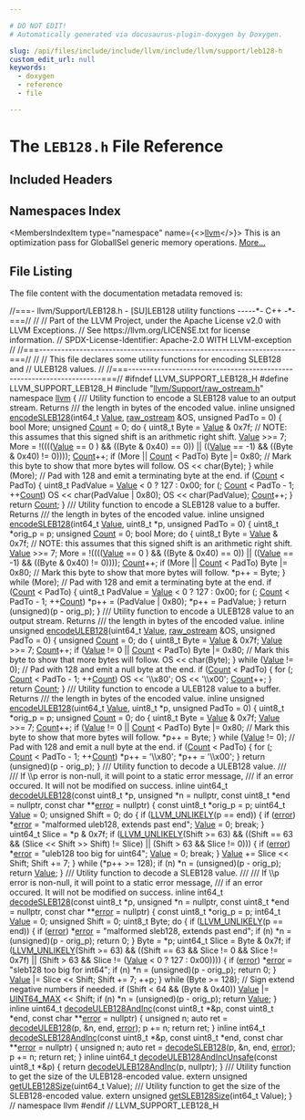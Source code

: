 ```yaml
---

# DO NOT EDIT!
# Automatically generated via docusaurus-plugin-doxygen by Doxygen.

slug: /api/files/include/include/llvm/include/llvm/support/leb128-h
custom_edit_url: null
keywords:
  - doxygen
  - reference
  - file

---
```





# The `LEB128.h` File Reference

<DoxygenPage pluginConfig={pluginConfig}>



## Included Headers

<IncludesList>
<IncludesListItem
  filePath="llvm/Support/raw_ostream.h"
  permalink="/docs/api/files/include/include/llvm/include/llvm/support/raw-ostream-h"
  isLocal="true" />
</IncludesList>

## Namespaces Index

<MembersIndex>

<MembersIndexItem
  type="namespace"
  name={<><a href="/docs/api/namespaces/llvm">llvm</a></>}>
This is an optimization pass for GlobalISel generic memory operations. <a href="/docs/api/namespaces/llvm/#details">More...</a>
</MembersIndexItem>

</MembersIndex>


## File Listing

The file content with the documentation metadata removed is:

<ProgramListing>

<Link id="l00001" /><CodeLine lineNumber="1"><span class="doxyHighlightComment">//===- llvm/Support/LEB128.h - &#91;SU&#93;LEB128 utility functions -----&#42;- C++ -&#42;-===//</span></CodeLine>
<Link id="l00002" /><CodeLine lineNumber="2"><span class="doxyHighlightComment">//</span></CodeLine>
<Link id="l00003" /><CodeLine lineNumber="3"><span class="doxyHighlightComment">// Part of the LLVM Project, under the Apache License v2.0 with LLVM Exceptions.</span></CodeLine>
<Link id="l00004" /><CodeLine lineNumber="4"><span class="doxyHighlightComment">// See https://llvm.org/LICENSE.txt for license information.</span></CodeLine>
<Link id="l00005" /><CodeLine lineNumber="5"><span class="doxyHighlightComment">// SPDX-License-Identifier: Apache-2.0 WITH LLVM-exception</span></CodeLine>
<Link id="l00006" /><CodeLine lineNumber="6"><span class="doxyHighlightComment">//</span></CodeLine>
<Link id="l00007" /><CodeLine lineNumber="7"><span class="doxyHighlightComment">//===----------------------------------------------------------------------===//</span></CodeLine>
<Link id="l00008" /><CodeLine lineNumber="8"><span class="doxyHighlightComment">//</span></CodeLine>
<Link id="l00009" /><CodeLine lineNumber="9"><span class="doxyHighlightComment">// This file declares some utility functions for encoding SLEB128 and</span></CodeLine>
<Link id="l00010" /><CodeLine lineNumber="10"><span class="doxyHighlightComment">// ULEB128 values.</span></CodeLine>
<Link id="l00011" /><CodeLine lineNumber="11"><span class="doxyHighlightComment">//</span></CodeLine>
<Link id="l00012" /><CodeLine lineNumber="12"><span class="doxyHighlightComment">//===----------------------------------------------------------------------===//</span></CodeLine>
<Link id="l00013" /><CodeLine lineNumber="13"></CodeLine>
<Link id="l00014" /><CodeLine lineNumber="14"><span class="doxyHighlightPreprocessor">#ifndef LLVM&#95;SUPPORT&#95;LEB128&#95;H</span></CodeLine>
<Link id="l00015" /><CodeLine lineNumber="15"><span class="doxyHighlightPreprocessor">#define LLVM&#95;SUPPORT&#95;LEB128&#95;H</span></CodeLine>
<Link id="l00016" /><CodeLine lineNumber="16"></CodeLine>
<Link id="l00017" /><CodeLine lineNumber="17"><span class="doxyHighlightPreprocessor">#include &quot;<a href="/docs/api/files/include/include/llvm/include/llvm/support/raw-ostream-h">llvm/Support/raw&#95;ostream.h</a>&quot;</span></CodeLine>
<Link id="l00018" /><CodeLine lineNumber="18"></CodeLine>
<Link id="l00019" /><CodeLine lineNumber="19"><span class="doxyHighlightKeyword">namespace </span><span class="doxyHighlight"><a href="/docs/api/namespaces/llvm">llvm</a> &#123;</span></CodeLine>
<Link id="l00020" /><CodeLine lineNumber="20"></CodeLine>
<Link id="l00021" /><CodeLine lineNumber="21"><span class="doxyHighlightComment">/// Utility function to encode a SLEB128 value to an output stream. Returns</span></CodeLine>
<Link id="l00022" /><CodeLine lineNumber="22"><span class="doxyHighlightComment">/// the length in bytes of the encoded value.</span></CodeLine>
<Link id="l00023" /><CodeLine lineNumber="23" lineLink="/docs/api/namespaces/llvm/#ac21006e81ffbbc79e8e51e44f7878053"><span class="doxyHighlightKeyword">inline</span><span class="doxyHighlight"> </span><span class="doxyHighlightKeywordType">unsigned</span><span class="doxyHighlight"> <a href="/docs/api/namespaces/llvm/#ac21006e81ffbbc79e8e51e44f7878053">encodeSLEB128</a>(int64&#95;t <a href="/docs/api/classes/llvm/value">Value</a>, <a href="/docs/api/classes/llvm/raw-ostream">raw&#95;ostream</a> &amp;OS,</span></CodeLine>
<Link id="l00024" /><CodeLine lineNumber="24"><span class="doxyHighlight">                              </span><span class="doxyHighlightKeywordType">unsigned</span><span class="doxyHighlight"> PadTo = 0) &#123;</span></CodeLine>
<Link id="l00025" /><CodeLine lineNumber="25"><span class="doxyHighlight">  </span><span class="doxyHighlightKeywordType">bool</span><span class="doxyHighlight"> More;</span></CodeLine>
<Link id="l00026" /><CodeLine lineNumber="26"><span class="doxyHighlight">  </span><span class="doxyHighlightKeywordType">unsigned</span><span class="doxyHighlight"> <a href="/docs/api/namespaces/llvm/#a845e08be4b0320d66901a66b0c0e9509">Count</a> = 0;</span></CodeLine>
<Link id="l00027" /><CodeLine lineNumber="27"><span class="doxyHighlight">  </span><span class="doxyHighlightKeywordFlow">do</span><span class="doxyHighlight"> &#123;</span></CodeLine>
<Link id="l00028" /><CodeLine lineNumber="28"><span class="doxyHighlight">    uint8&#95;t Byte = <a href="/docs/api/classes/llvm/value">Value</a> &amp; 0x7f;</span></CodeLine>
<Link id="l00029" /><CodeLine lineNumber="29"><span class="doxyHighlight">    </span><span class="doxyHighlightComment">// NOTE: this assumes that this signed shift is an arithmetic right shift.</span></CodeLine>
<Link id="l00030" /><CodeLine lineNumber="30"><span class="doxyHighlight">    <a href="/docs/api/classes/llvm/value">Value</a> &gt;&gt;= 7;</span></CodeLine>
<Link id="l00031" /><CodeLine lineNumber="31"><span class="doxyHighlight">    More = !((((<a href="/docs/api/classes/llvm/value">Value</a> == 0 ) &amp;&amp; ((Byte &amp; 0x40) == 0)) ||</span></CodeLine>
<Link id="l00032" /><CodeLine lineNumber="32"><span class="doxyHighlight">              ((<a href="/docs/api/classes/llvm/value">Value</a> == -1) &amp;&amp; ((Byte &amp; 0x40) != 0))));</span></CodeLine>
<Link id="l00033" /><CodeLine lineNumber="33"><span class="doxyHighlight">    <a href="/docs/api/namespaces/llvm/#a845e08be4b0320d66901a66b0c0e9509">Count</a>++;</span></CodeLine>
<Link id="l00034" /><CodeLine lineNumber="34"><span class="doxyHighlight">    </span><span class="doxyHighlightKeywordFlow">if</span><span class="doxyHighlight"> (More || <a href="/docs/api/namespaces/llvm/#a845e08be4b0320d66901a66b0c0e9509">Count</a> &lt; PadTo)</span></CodeLine>
<Link id="l00035" /><CodeLine lineNumber="35"><span class="doxyHighlight">      Byte |= 0x80; </span><span class="doxyHighlightComment">// Mark this byte to show that more bytes will follow.</span></CodeLine>
<Link id="l00036" /><CodeLine lineNumber="36"><span class="doxyHighlight">    OS &lt;&lt; char(Byte);</span></CodeLine>
<Link id="l00037" /><CodeLine lineNumber="37"><span class="doxyHighlight">  &#125; </span><span class="doxyHighlightKeywordFlow">while</span><span class="doxyHighlight"> (More);</span></CodeLine>
<Link id="l00038" /><CodeLine lineNumber="38"></CodeLine>
<Link id="l00039" /><CodeLine lineNumber="39"><span class="doxyHighlight">  </span><span class="doxyHighlightComment">// Pad with 128 and emit a terminating byte at the end.</span></CodeLine>
<Link id="l00040" /><CodeLine lineNumber="40"><span class="doxyHighlight">  </span><span class="doxyHighlightKeywordFlow">if</span><span class="doxyHighlight"> (<a href="/docs/api/namespaces/llvm/#a845e08be4b0320d66901a66b0c0e9509">Count</a> &lt; PadTo) &#123;</span></CodeLine>
<Link id="l00041" /><CodeLine lineNumber="41"><span class="doxyHighlight">    uint8&#95;t PadValue = <a href="/docs/api/classes/llvm/value">Value</a> &lt; 0 ? 127 : 0x00;</span></CodeLine>
<Link id="l00042" /><CodeLine lineNumber="42"><span class="doxyHighlight">    </span><span class="doxyHighlightKeywordFlow">for</span><span class="doxyHighlight"> (; <a href="/docs/api/namespaces/llvm/#a845e08be4b0320d66901a66b0c0e9509">Count</a> &lt; PadTo - 1; ++<a href="/docs/api/namespaces/llvm/#a845e08be4b0320d66901a66b0c0e9509">Count</a>)</span></CodeLine>
<Link id="l00043" /><CodeLine lineNumber="43"><span class="doxyHighlight">      OS &lt;&lt; </span><span class="doxyHighlightKeywordType">char</span><span class="doxyHighlight">(PadValue | 0x80);</span></CodeLine>
<Link id="l00044" /><CodeLine lineNumber="44"><span class="doxyHighlight">    OS &lt;&lt; char(PadValue);</span></CodeLine>
<Link id="l00045" /><CodeLine lineNumber="45"><span class="doxyHighlight">    <a href="/docs/api/namespaces/llvm/#a845e08be4b0320d66901a66b0c0e9509">Count</a>++;</span></CodeLine>
<Link id="l00046" /><CodeLine lineNumber="46"><span class="doxyHighlight">  &#125;</span></CodeLine>
<Link id="l00047" /><CodeLine lineNumber="47"><span class="doxyHighlight">  </span><span class="doxyHighlightKeywordFlow">return</span><span class="doxyHighlight"> <a href="/docs/api/namespaces/llvm/#a845e08be4b0320d66901a66b0c0e9509">Count</a>;</span></CodeLine>
<Link id="l00048" /><CodeLine lineNumber="48"><span class="doxyHighlight">&#125;</span></CodeLine>
<Link id="l00049" /><CodeLine lineNumber="49"></CodeLine>
<Link id="l00050" /><CodeLine lineNumber="50"><span class="doxyHighlightComment">/// Utility function to encode a SLEB128 value to a buffer. Returns</span></CodeLine>
<Link id="l00051" /><CodeLine lineNumber="51"><span class="doxyHighlightComment">/// the length in bytes of the encoded value.</span></CodeLine>
<Link id="l00052" /><CodeLine lineNumber="52" lineLink="/docs/api/namespaces/llvm/#a514fd2b2833c1d6b911e3b628567fc3d"><span class="doxyHighlightKeyword">inline</span><span class="doxyHighlight"> </span><span class="doxyHighlightKeywordType">unsigned</span><span class="doxyHighlight"> <a href="/docs/api/namespaces/llvm/#ac21006e81ffbbc79e8e51e44f7878053">encodeSLEB128</a>(int64&#95;t <a href="/docs/api/classes/llvm/value">Value</a>, uint8&#95;t &#42;p, </span><span class="doxyHighlightKeywordType">unsigned</span><span class="doxyHighlight"> PadTo = 0) &#123;</span></CodeLine>
<Link id="l00053" /><CodeLine lineNumber="53"><span class="doxyHighlight">  uint8&#95;t &#42;orig&#95;p = p;</span></CodeLine>
<Link id="l00054" /><CodeLine lineNumber="54"><span class="doxyHighlight">  </span><span class="doxyHighlightKeywordType">unsigned</span><span class="doxyHighlight"> <a href="/docs/api/namespaces/llvm/#a845e08be4b0320d66901a66b0c0e9509">Count</a> = 0;</span></CodeLine>
<Link id="l00055" /><CodeLine lineNumber="55"><span class="doxyHighlight">  </span><span class="doxyHighlightKeywordType">bool</span><span class="doxyHighlight"> More;</span></CodeLine>
<Link id="l00056" /><CodeLine lineNumber="56"><span class="doxyHighlight">  </span><span class="doxyHighlightKeywordFlow">do</span><span class="doxyHighlight"> &#123;</span></CodeLine>
<Link id="l00057" /><CodeLine lineNumber="57"><span class="doxyHighlight">    uint8&#95;t Byte = <a href="/docs/api/classes/llvm/value">Value</a> &amp; 0x7f;</span></CodeLine>
<Link id="l00058" /><CodeLine lineNumber="58"><span class="doxyHighlight">    </span><span class="doxyHighlightComment">// NOTE: this assumes that this signed shift is an arithmetic right shift.</span></CodeLine>
<Link id="l00059" /><CodeLine lineNumber="59"><span class="doxyHighlight">    <a href="/docs/api/classes/llvm/value">Value</a> &gt;&gt;= 7;</span></CodeLine>
<Link id="l00060" /><CodeLine lineNumber="60"><span class="doxyHighlight">    More = !((((<a href="/docs/api/classes/llvm/value">Value</a> == 0 ) &amp;&amp; ((Byte &amp; 0x40) == 0)) ||</span></CodeLine>
<Link id="l00061" /><CodeLine lineNumber="61"><span class="doxyHighlight">              ((<a href="/docs/api/classes/llvm/value">Value</a> == -1) &amp;&amp; ((Byte &amp; 0x40) != 0))));</span></CodeLine>
<Link id="l00062" /><CodeLine lineNumber="62"><span class="doxyHighlight">    <a href="/docs/api/namespaces/llvm/#a845e08be4b0320d66901a66b0c0e9509">Count</a>++;</span></CodeLine>
<Link id="l00063" /><CodeLine lineNumber="63"><span class="doxyHighlight">    </span><span class="doxyHighlightKeywordFlow">if</span><span class="doxyHighlight"> (More || <a href="/docs/api/namespaces/llvm/#a845e08be4b0320d66901a66b0c0e9509">Count</a> &lt; PadTo)</span></CodeLine>
<Link id="l00064" /><CodeLine lineNumber="64"><span class="doxyHighlight">      Byte |= 0x80; </span><span class="doxyHighlightComment">// Mark this byte to show that more bytes will follow.</span></CodeLine>
<Link id="l00065" /><CodeLine lineNumber="65"><span class="doxyHighlight">    &#42;p++ = Byte;</span></CodeLine>
<Link id="l00066" /><CodeLine lineNumber="66"><span class="doxyHighlight">  &#125; </span><span class="doxyHighlightKeywordFlow">while</span><span class="doxyHighlight"> (More);</span></CodeLine>
<Link id="l00067" /><CodeLine lineNumber="67"></CodeLine>
<Link id="l00068" /><CodeLine lineNumber="68"><span class="doxyHighlight">  </span><span class="doxyHighlightComment">// Pad with 128 and emit a terminating byte at the end.</span></CodeLine>
<Link id="l00069" /><CodeLine lineNumber="69"><span class="doxyHighlight">  </span><span class="doxyHighlightKeywordFlow">if</span><span class="doxyHighlight"> (<a href="/docs/api/namespaces/llvm/#a845e08be4b0320d66901a66b0c0e9509">Count</a> &lt; PadTo) &#123;</span></CodeLine>
<Link id="l00070" /><CodeLine lineNumber="70"><span class="doxyHighlight">    uint8&#95;t PadValue = <a href="/docs/api/classes/llvm/value">Value</a> &lt; 0 ? 127 : 0x00;</span></CodeLine>
<Link id="l00071" /><CodeLine lineNumber="71"><span class="doxyHighlight">    </span><span class="doxyHighlightKeywordFlow">for</span><span class="doxyHighlight"> (; <a href="/docs/api/namespaces/llvm/#a845e08be4b0320d66901a66b0c0e9509">Count</a> &lt; PadTo - 1; ++<a href="/docs/api/namespaces/llvm/#a845e08be4b0320d66901a66b0c0e9509">Count</a>)</span></CodeLine>
<Link id="l00072" /><CodeLine lineNumber="72"><span class="doxyHighlight">      &#42;p++ = (PadValue | 0x80);</span></CodeLine>
<Link id="l00073" /><CodeLine lineNumber="73"><span class="doxyHighlight">    &#42;p++ = PadValue;</span></CodeLine>
<Link id="l00074" /><CodeLine lineNumber="74"><span class="doxyHighlight">  &#125;</span></CodeLine>
<Link id="l00075" /><CodeLine lineNumber="75"><span class="doxyHighlight">  </span><span class="doxyHighlightKeywordFlow">return</span><span class="doxyHighlight"> (</span><span class="doxyHighlightKeywordType">unsigned</span><span class="doxyHighlight">)(p - orig&#95;p);</span></CodeLine>
<Link id="l00076" /><CodeLine lineNumber="76"><span class="doxyHighlight">&#125;</span></CodeLine>
<Link id="l00077" /><CodeLine lineNumber="77"></CodeLine>
<Link id="l00078" /><CodeLine lineNumber="78"><span class="doxyHighlightComment">/// Utility function to encode a ULEB128 value to an output stream. Returns</span></CodeLine>
<Link id="l00079" /><CodeLine lineNumber="79"><span class="doxyHighlightComment">/// the length in bytes of the encoded value.</span></CodeLine>
<Link id="l00080" /><CodeLine lineNumber="80" lineLink="/docs/api/namespaces/llvm/#ad0f8c0e82cde3bb0849fc59e3510f05a"><span class="doxyHighlightKeyword">inline</span><span class="doxyHighlight"> </span><span class="doxyHighlightKeywordType">unsigned</span><span class="doxyHighlight"> <a href="/docs/api/namespaces/llvm/#ad0f8c0e82cde3bb0849fc59e3510f05a">encodeULEB128</a>(uint64&#95;t <a href="/docs/api/classes/llvm/value">Value</a>, <a href="/docs/api/classes/llvm/raw-ostream">raw&#95;ostream</a> &amp;OS,</span></CodeLine>
<Link id="l00081" /><CodeLine lineNumber="81"><span class="doxyHighlight">                              </span><span class="doxyHighlightKeywordType">unsigned</span><span class="doxyHighlight"> PadTo = 0) &#123;</span></CodeLine>
<Link id="l00082" /><CodeLine lineNumber="82"><span class="doxyHighlight">  </span><span class="doxyHighlightKeywordType">unsigned</span><span class="doxyHighlight"> <a href="/docs/api/namespaces/llvm/#a845e08be4b0320d66901a66b0c0e9509">Count</a> = 0;</span></CodeLine>
<Link id="l00083" /><CodeLine lineNumber="83"><span class="doxyHighlight">  </span><span class="doxyHighlightKeywordFlow">do</span><span class="doxyHighlight"> &#123;</span></CodeLine>
<Link id="l00084" /><CodeLine lineNumber="84"><span class="doxyHighlight">    uint8&#95;t Byte = <a href="/docs/api/classes/llvm/value">Value</a> &amp; 0x7f;</span></CodeLine>
<Link id="l00085" /><CodeLine lineNumber="85"><span class="doxyHighlight">    <a href="/docs/api/classes/llvm/value">Value</a> &gt;&gt;= 7;</span></CodeLine>
<Link id="l00086" /><CodeLine lineNumber="86"><span class="doxyHighlight">    <a href="/docs/api/namespaces/llvm/#a845e08be4b0320d66901a66b0c0e9509">Count</a>++;</span></CodeLine>
<Link id="l00087" /><CodeLine lineNumber="87"><span class="doxyHighlight">    </span><span class="doxyHighlightKeywordFlow">if</span><span class="doxyHighlight"> (<a href="/docs/api/classes/llvm/value">Value</a> != 0 || <a href="/docs/api/namespaces/llvm/#a845e08be4b0320d66901a66b0c0e9509">Count</a> &lt; PadTo)</span></CodeLine>
<Link id="l00088" /><CodeLine lineNumber="88"><span class="doxyHighlight">      Byte |= 0x80; </span><span class="doxyHighlightComment">// Mark this byte to show that more bytes will follow.</span></CodeLine>
<Link id="l00089" /><CodeLine lineNumber="89"><span class="doxyHighlight">    OS &lt;&lt; char(Byte);</span></CodeLine>
<Link id="l00090" /><CodeLine lineNumber="90"><span class="doxyHighlight">  &#125; </span><span class="doxyHighlightKeywordFlow">while</span><span class="doxyHighlight"> (<a href="/docs/api/classes/llvm/value">Value</a> != 0);</span></CodeLine>
<Link id="l00091" /><CodeLine lineNumber="91"></CodeLine>
<Link id="l00092" /><CodeLine lineNumber="92"><span class="doxyHighlight">  </span><span class="doxyHighlightComment">// Pad with 128 and emit a null byte at the end.</span></CodeLine>
<Link id="l00093" /><CodeLine lineNumber="93"><span class="doxyHighlight">  </span><span class="doxyHighlightKeywordFlow">if</span><span class="doxyHighlight"> (<a href="/docs/api/namespaces/llvm/#a845e08be4b0320d66901a66b0c0e9509">Count</a> &lt; PadTo) &#123;</span></CodeLine>
<Link id="l00094" /><CodeLine lineNumber="94"><span class="doxyHighlight">    </span><span class="doxyHighlightKeywordFlow">for</span><span class="doxyHighlight"> (; <a href="/docs/api/namespaces/llvm/#a845e08be4b0320d66901a66b0c0e9509">Count</a> &lt; PadTo - 1; ++<a href="/docs/api/namespaces/llvm/#a845e08be4b0320d66901a66b0c0e9509">Count</a>)</span></CodeLine>
<Link id="l00095" /><CodeLine lineNumber="95"><span class="doxyHighlight">      OS &lt;&lt; </span><span class="doxyHighlightStringLiteral">&#39;\\x80&#39;</span><span class="doxyHighlight">;</span></CodeLine>
<Link id="l00096" /><CodeLine lineNumber="96"><span class="doxyHighlight">    OS &lt;&lt; </span><span class="doxyHighlightStringLiteral">&#39;\\x00&#39;</span><span class="doxyHighlight">;</span></CodeLine>
<Link id="l00097" /><CodeLine lineNumber="97"><span class="doxyHighlight">    <a href="/docs/api/namespaces/llvm/#a845e08be4b0320d66901a66b0c0e9509">Count</a>++;</span></CodeLine>
<Link id="l00098" /><CodeLine lineNumber="98"><span class="doxyHighlight">  &#125;</span></CodeLine>
<Link id="l00099" /><CodeLine lineNumber="99"><span class="doxyHighlight">  </span><span class="doxyHighlightKeywordFlow">return</span><span class="doxyHighlight"> <a href="/docs/api/namespaces/llvm/#a845e08be4b0320d66901a66b0c0e9509">Count</a>;</span></CodeLine>
<Link id="l00100" /><CodeLine lineNumber="100"><span class="doxyHighlight">&#125;</span></CodeLine>
<Link id="l00101" /><CodeLine lineNumber="101"></CodeLine>
<Link id="l00102" /><CodeLine lineNumber="102"><span class="doxyHighlightComment">/// Utility function to encode a ULEB128 value to a buffer. Returns</span></CodeLine>
<Link id="l00103" /><CodeLine lineNumber="103"><span class="doxyHighlightComment">/// the length in bytes of the encoded value.</span></CodeLine>
<Link id="l00104" /><CodeLine lineNumber="104" lineLink="/docs/api/namespaces/llvm/#a612b4b3d4981630c124259c3b6d78903"><span class="doxyHighlightKeyword">inline</span><span class="doxyHighlight"> </span><span class="doxyHighlightKeywordType">unsigned</span><span class="doxyHighlight"> <a href="/docs/api/namespaces/llvm/#ad0f8c0e82cde3bb0849fc59e3510f05a">encodeULEB128</a>(uint64&#95;t <a href="/docs/api/classes/llvm/value">Value</a>, uint8&#95;t &#42;p,</span></CodeLine>
<Link id="l00105" /><CodeLine lineNumber="105"><span class="doxyHighlight">                              </span><span class="doxyHighlightKeywordType">unsigned</span><span class="doxyHighlight"> PadTo = 0) &#123;</span></CodeLine>
<Link id="l00106" /><CodeLine lineNumber="106"><span class="doxyHighlight">  uint8&#95;t &#42;orig&#95;p = p;</span></CodeLine>
<Link id="l00107" /><CodeLine lineNumber="107"><span class="doxyHighlight">  </span><span class="doxyHighlightKeywordType">unsigned</span><span class="doxyHighlight"> <a href="/docs/api/namespaces/llvm/#a845e08be4b0320d66901a66b0c0e9509">Count</a> = 0;</span></CodeLine>
<Link id="l00108" /><CodeLine lineNumber="108"><span class="doxyHighlight">  </span><span class="doxyHighlightKeywordFlow">do</span><span class="doxyHighlight"> &#123;</span></CodeLine>
<Link id="l00109" /><CodeLine lineNumber="109"><span class="doxyHighlight">    uint8&#95;t Byte = <a href="/docs/api/classes/llvm/value">Value</a> &amp; 0x7f;</span></CodeLine>
<Link id="l00110" /><CodeLine lineNumber="110"><span class="doxyHighlight">    <a href="/docs/api/classes/llvm/value">Value</a> &gt;&gt;= 7;</span></CodeLine>
<Link id="l00111" /><CodeLine lineNumber="111"><span class="doxyHighlight">    <a href="/docs/api/namespaces/llvm/#a845e08be4b0320d66901a66b0c0e9509">Count</a>++;</span></CodeLine>
<Link id="l00112" /><CodeLine lineNumber="112"><span class="doxyHighlight">    </span><span class="doxyHighlightKeywordFlow">if</span><span class="doxyHighlight"> (<a href="/docs/api/classes/llvm/value">Value</a> != 0 || <a href="/docs/api/namespaces/llvm/#a845e08be4b0320d66901a66b0c0e9509">Count</a> &lt; PadTo)</span></CodeLine>
<Link id="l00113" /><CodeLine lineNumber="113"><span class="doxyHighlight">      Byte |= 0x80; </span><span class="doxyHighlightComment">// Mark this byte to show that more bytes will follow.</span></CodeLine>
<Link id="l00114" /><CodeLine lineNumber="114"><span class="doxyHighlight">    &#42;p++ = Byte;</span></CodeLine>
<Link id="l00115" /><CodeLine lineNumber="115"><span class="doxyHighlight">  &#125; </span><span class="doxyHighlightKeywordFlow">while</span><span class="doxyHighlight"> (<a href="/docs/api/classes/llvm/value">Value</a> != 0);</span></CodeLine>
<Link id="l00116" /><CodeLine lineNumber="116"></CodeLine>
<Link id="l00117" /><CodeLine lineNumber="117"><span class="doxyHighlight">  </span><span class="doxyHighlightComment">// Pad with 128 and emit a null byte at the end.</span></CodeLine>
<Link id="l00118" /><CodeLine lineNumber="118"><span class="doxyHighlight">  </span><span class="doxyHighlightKeywordFlow">if</span><span class="doxyHighlight"> (<a href="/docs/api/namespaces/llvm/#a845e08be4b0320d66901a66b0c0e9509">Count</a> &lt; PadTo) &#123;</span></CodeLine>
<Link id="l00119" /><CodeLine lineNumber="119"><span class="doxyHighlight">    </span><span class="doxyHighlightKeywordFlow">for</span><span class="doxyHighlight"> (; <a href="/docs/api/namespaces/llvm/#a845e08be4b0320d66901a66b0c0e9509">Count</a> &lt; PadTo - 1; ++<a href="/docs/api/namespaces/llvm/#a845e08be4b0320d66901a66b0c0e9509">Count</a>)</span></CodeLine>
<Link id="l00120" /><CodeLine lineNumber="120"><span class="doxyHighlight">      &#42;p++ = </span><span class="doxyHighlightStringLiteral">&#39;\\x80&#39;</span><span class="doxyHighlight">;</span></CodeLine>
<Link id="l00121" /><CodeLine lineNumber="121"><span class="doxyHighlight">    &#42;p++ = </span><span class="doxyHighlightStringLiteral">&#39;\\x00&#39;</span><span class="doxyHighlight">;</span></CodeLine>
<Link id="l00122" /><CodeLine lineNumber="122"><span class="doxyHighlight">  &#125;</span></CodeLine>
<Link id="l00123" /><CodeLine lineNumber="123"></CodeLine>
<Link id="l00124" /><CodeLine lineNumber="124"><span class="doxyHighlight">  </span><span class="doxyHighlightKeywordFlow">return</span><span class="doxyHighlight"> (</span><span class="doxyHighlightKeywordType">unsigned</span><span class="doxyHighlight">)(p - orig&#95;p);</span></CodeLine>
<Link id="l00125" /><CodeLine lineNumber="125"><span class="doxyHighlight">&#125;</span></CodeLine>
<Link id="l00126" /><CodeLine lineNumber="126"></CodeLine>
<Link id="l00127" /><CodeLine lineNumber="127"><span class="doxyHighlightComment">/// Utility function to decode a ULEB128 value.</span></CodeLine>
<Link id="l00128" /><CodeLine lineNumber="128"><span class="doxyHighlightComment">///</span></CodeLine>
<Link id="l00129" /><CodeLine lineNumber="129"><span class="doxyHighlightComment">/// If \\p error is non-null, it will point to a static error message,</span></CodeLine>
<Link id="l00130" /><CodeLine lineNumber="130"><span class="doxyHighlightComment">/// if an error occured. It will not be modified on success.</span></CodeLine>
<Link id="l00131" /><CodeLine lineNumber="131" lineLink="/docs/api/namespaces/llvm/#a3720bbfe79232f7792ab4b969dfbeed0"><span class="doxyHighlightKeyword">inline</span><span class="doxyHighlight"> uint64&#95;t <a href="/docs/api/namespaces/llvm/#a3720bbfe79232f7792ab4b969dfbeed0">decodeULEB128</a>(</span><span class="doxyHighlightKeyword">const</span><span class="doxyHighlight"> uint8&#95;t &#42;p, </span><span class="doxyHighlightKeywordType">unsigned</span><span class="doxyHighlight"> &#42;n = </span><span class="doxyHighlightKeyword">nullptr</span><span class="doxyHighlight">,</span></CodeLine>
<Link id="l00132" /><CodeLine lineNumber="132"><span class="doxyHighlight">                              </span><span class="doxyHighlightKeyword">const</span><span class="doxyHighlight"> uint8&#95;t &#42;end = </span><span class="doxyHighlightKeyword">nullptr</span><span class="doxyHighlight">,</span></CodeLine>
<Link id="l00133" /><CodeLine lineNumber="133"><span class="doxyHighlight">                              </span><span class="doxyHighlightKeyword">const</span><span class="doxyHighlight"> </span><span class="doxyHighlightKeywordType">char</span><span class="doxyHighlight"> &#42;&#42;<a href="/docs/api/files/lib/lib/debuginfo/lib/debuginfo/codeview/symbolrecordmapping-cpp/#a9cdf893c7d17e47fa1ed8bebf92a5da4">error</a> = </span><span class="doxyHighlightKeyword">nullptr</span><span class="doxyHighlight">) &#123;</span></CodeLine>
<Link id="l00134" /><CodeLine lineNumber="134"><span class="doxyHighlight">  </span><span class="doxyHighlightKeyword">const</span><span class="doxyHighlight"> uint8&#95;t &#42;orig&#95;p = p;</span></CodeLine>
<Link id="l00135" /><CodeLine lineNumber="135"><span class="doxyHighlight">  uint64&#95;t <a href="/docs/api/classes/llvm/value">Value</a> = 0;</span></CodeLine>
<Link id="l00136" /><CodeLine lineNumber="136"><span class="doxyHighlight">  </span><span class="doxyHighlightKeywordType">unsigned</span><span class="doxyHighlight"> Shift = 0;</span></CodeLine>
<Link id="l00137" /><CodeLine lineNumber="137"><span class="doxyHighlight">  </span><span class="doxyHighlightKeywordFlow">do</span><span class="doxyHighlight"> &#123;</span></CodeLine>
<Link id="l00138" /><CodeLine lineNumber="138"><span class="doxyHighlight">    </span><span class="doxyHighlightKeywordFlow">if</span><span class="doxyHighlight"> (<a href="/docs/api/files/include/include/llvm/include/llvm/support/compiler-h/#a104cae72182bec0ab951e3faea6ce509">LLVM&#95;UNLIKELY</a>(p == end)) &#123;</span></CodeLine>
<Link id="l00139" /><CodeLine lineNumber="139"><span class="doxyHighlight">      </span><span class="doxyHighlightKeywordFlow">if</span><span class="doxyHighlight"> (<a href="/docs/api/files/lib/lib/debuginfo/lib/debuginfo/codeview/symbolrecordmapping-cpp/#a9cdf893c7d17e47fa1ed8bebf92a5da4">error</a>)</span></CodeLine>
<Link id="l00140" /><CodeLine lineNumber="140"><span class="doxyHighlight">        &#42;<a href="/docs/api/files/lib/lib/debuginfo/lib/debuginfo/codeview/symbolrecordmapping-cpp/#a9cdf893c7d17e47fa1ed8bebf92a5da4">error</a> = </span><span class="doxyHighlightStringLiteral">&quot;malformed uleb128, extends past end&quot;</span><span class="doxyHighlight">;</span></CodeLine>
<Link id="l00141" /><CodeLine lineNumber="141"><span class="doxyHighlight">      <a href="/docs/api/classes/llvm/value">Value</a> = 0;</span></CodeLine>
<Link id="l00142" /><CodeLine lineNumber="142"><span class="doxyHighlight">      </span><span class="doxyHighlightKeywordFlow">break</span><span class="doxyHighlight">;</span></CodeLine>
<Link id="l00143" /><CodeLine lineNumber="143"><span class="doxyHighlight">    &#125;</span></CodeLine>
<Link id="l00144" /><CodeLine lineNumber="144"><span class="doxyHighlight">    uint64&#95;t Slice = &#42;p &amp; 0x7f;</span></CodeLine>
<Link id="l00145" /><CodeLine lineNumber="145"><span class="doxyHighlight">    </span><span class="doxyHighlightKeywordFlow">if</span><span class="doxyHighlight"> (<a href="/docs/api/files/include/include/llvm/include/llvm/support/compiler-h/#a104cae72182bec0ab951e3faea6ce509">LLVM&#95;UNLIKELY</a>(Shift &gt;= 63) &amp;&amp;</span></CodeLine>
<Link id="l00146" /><CodeLine lineNumber="146"><span class="doxyHighlight">        ((Shift == 63 &amp;&amp; (Slice &lt;&lt; Shift &gt;&gt; Shift) != Slice) ||</span></CodeLine>
<Link id="l00147" /><CodeLine lineNumber="147"><span class="doxyHighlight">         (Shift &gt; 63 &amp;&amp; Slice != 0))) &#123;</span></CodeLine>
<Link id="l00148" /><CodeLine lineNumber="148"><span class="doxyHighlight">      </span><span class="doxyHighlightKeywordFlow">if</span><span class="doxyHighlight"> (<a href="/docs/api/files/lib/lib/debuginfo/lib/debuginfo/codeview/symbolrecordmapping-cpp/#a9cdf893c7d17e47fa1ed8bebf92a5da4">error</a>)</span></CodeLine>
<Link id="l00149" /><CodeLine lineNumber="149"><span class="doxyHighlight">        &#42;<a href="/docs/api/files/lib/lib/debuginfo/lib/debuginfo/codeview/symbolrecordmapping-cpp/#a9cdf893c7d17e47fa1ed8bebf92a5da4">error</a> = </span><span class="doxyHighlightStringLiteral">&quot;uleb128 too big for uint64&quot;</span><span class="doxyHighlight">;</span></CodeLine>
<Link id="l00150" /><CodeLine lineNumber="150"><span class="doxyHighlight">      <a href="/docs/api/classes/llvm/value">Value</a> = 0;</span></CodeLine>
<Link id="l00151" /><CodeLine lineNumber="151"><span class="doxyHighlight">      </span><span class="doxyHighlightKeywordFlow">break</span><span class="doxyHighlight">;</span></CodeLine>
<Link id="l00152" /><CodeLine lineNumber="152"><span class="doxyHighlight">    &#125;</span></CodeLine>
<Link id="l00153" /><CodeLine lineNumber="153"><span class="doxyHighlight">    <a href="/docs/api/classes/llvm/value">Value</a> += Slice &lt;&lt; Shift;</span></CodeLine>
<Link id="l00154" /><CodeLine lineNumber="154"><span class="doxyHighlight">    Shift += 7;</span></CodeLine>
<Link id="l00155" /><CodeLine lineNumber="155"><span class="doxyHighlight">  &#125; </span><span class="doxyHighlightKeywordFlow">while</span><span class="doxyHighlight"> (&#42;p++ &gt;= 128);</span></CodeLine>
<Link id="l00156" /><CodeLine lineNumber="156"><span class="doxyHighlight">  </span><span class="doxyHighlightKeywordFlow">if</span><span class="doxyHighlight"> (n)</span></CodeLine>
<Link id="l00157" /><CodeLine lineNumber="157"><span class="doxyHighlight">    &#42;n = (unsigned)(p - orig&#95;p);</span></CodeLine>
<Link id="l00158" /><CodeLine lineNumber="158"><span class="doxyHighlight">  </span><span class="doxyHighlightKeywordFlow">return</span><span class="doxyHighlight"> <a href="/docs/api/classes/llvm/value">Value</a>;</span></CodeLine>
<Link id="l00159" /><CodeLine lineNumber="159"><span class="doxyHighlight">&#125;</span></CodeLine>
<Link id="l00160" /><CodeLine lineNumber="160"></CodeLine>
<Link id="l00161" /><CodeLine lineNumber="161"><span class="doxyHighlightComment">/// Utility function to decode a SLEB128 value.</span></CodeLine>
<Link id="l00162" /><CodeLine lineNumber="162"><span class="doxyHighlightComment">///</span></CodeLine>
<Link id="l00163" /><CodeLine lineNumber="163"><span class="doxyHighlightComment">/// If \\p error is non-null, it will point to a static error message,</span></CodeLine>
<Link id="l00164" /><CodeLine lineNumber="164"><span class="doxyHighlightComment">/// if an error occured. It will not be modified on success.</span></CodeLine>
<Link id="l00165" /><CodeLine lineNumber="165" lineLink="/docs/api/namespaces/llvm/#a405b6cecd013148b4b443dd37854b4c4"><span class="doxyHighlightKeyword">inline</span><span class="doxyHighlight"> int64&#95;t <a href="/docs/api/namespaces/llvm/#a405b6cecd013148b4b443dd37854b4c4">decodeSLEB128</a>(</span><span class="doxyHighlightKeyword">const</span><span class="doxyHighlight"> uint8&#95;t &#42;p, </span><span class="doxyHighlightKeywordType">unsigned</span><span class="doxyHighlight"> &#42;n = </span><span class="doxyHighlightKeyword">nullptr</span><span class="doxyHighlight">,</span></CodeLine>
<Link id="l00166" /><CodeLine lineNumber="166"><span class="doxyHighlight">                             </span><span class="doxyHighlightKeyword">const</span><span class="doxyHighlight"> uint8&#95;t &#42;end = </span><span class="doxyHighlightKeyword">nullptr</span><span class="doxyHighlight">,</span></CodeLine>
<Link id="l00167" /><CodeLine lineNumber="167"><span class="doxyHighlight">                             </span><span class="doxyHighlightKeyword">const</span><span class="doxyHighlight"> </span><span class="doxyHighlightKeywordType">char</span><span class="doxyHighlight"> &#42;&#42;<a href="/docs/api/files/lib/lib/debuginfo/lib/debuginfo/codeview/symbolrecordmapping-cpp/#a9cdf893c7d17e47fa1ed8bebf92a5da4">error</a> = </span><span class="doxyHighlightKeyword">nullptr</span><span class="doxyHighlight">) &#123;</span></CodeLine>
<Link id="l00168" /><CodeLine lineNumber="168"><span class="doxyHighlight">  </span><span class="doxyHighlightKeyword">const</span><span class="doxyHighlight"> uint8&#95;t &#42;orig&#95;p = p;</span></CodeLine>
<Link id="l00169" /><CodeLine lineNumber="169"><span class="doxyHighlight">  int64&#95;t <a href="/docs/api/classes/llvm/value">Value</a> = 0;</span></CodeLine>
<Link id="l00170" /><CodeLine lineNumber="170"><span class="doxyHighlight">  </span><span class="doxyHighlightKeywordType">unsigned</span><span class="doxyHighlight"> Shift = 0;</span></CodeLine>
<Link id="l00171" /><CodeLine lineNumber="171"><span class="doxyHighlight">  uint8&#95;t Byte;</span></CodeLine>
<Link id="l00172" /><CodeLine lineNumber="172"><span class="doxyHighlight">  </span><span class="doxyHighlightKeywordFlow">do</span><span class="doxyHighlight"> &#123;</span></CodeLine>
<Link id="l00173" /><CodeLine lineNumber="173"><span class="doxyHighlight">    </span><span class="doxyHighlightKeywordFlow">if</span><span class="doxyHighlight"> (<a href="/docs/api/files/include/include/llvm/include/llvm/support/compiler-h/#a104cae72182bec0ab951e3faea6ce509">LLVM&#95;UNLIKELY</a>(p == end)) &#123;</span></CodeLine>
<Link id="l00174" /><CodeLine lineNumber="174"><span class="doxyHighlight">      </span><span class="doxyHighlightKeywordFlow">if</span><span class="doxyHighlight"> (<a href="/docs/api/files/lib/lib/debuginfo/lib/debuginfo/codeview/symbolrecordmapping-cpp/#a9cdf893c7d17e47fa1ed8bebf92a5da4">error</a>)</span></CodeLine>
<Link id="l00175" /><CodeLine lineNumber="175"><span class="doxyHighlight">        &#42;<a href="/docs/api/files/lib/lib/debuginfo/lib/debuginfo/codeview/symbolrecordmapping-cpp/#a9cdf893c7d17e47fa1ed8bebf92a5da4">error</a> = </span><span class="doxyHighlightStringLiteral">&quot;malformed sleb128, extends past end&quot;</span><span class="doxyHighlight">;</span></CodeLine>
<Link id="l00176" /><CodeLine lineNumber="176"><span class="doxyHighlight">      </span><span class="doxyHighlightKeywordFlow">if</span><span class="doxyHighlight"> (n)</span></CodeLine>
<Link id="l00177" /><CodeLine lineNumber="177"><span class="doxyHighlight">        &#42;n = (unsigned)(p - orig&#95;p);</span></CodeLine>
<Link id="l00178" /><CodeLine lineNumber="178"><span class="doxyHighlight">      </span><span class="doxyHighlightKeywordFlow">return</span><span class="doxyHighlight"> 0;</span></CodeLine>
<Link id="l00179" /><CodeLine lineNumber="179"><span class="doxyHighlight">    &#125;</span></CodeLine>
<Link id="l00180" /><CodeLine lineNumber="180"><span class="doxyHighlight">    Byte = &#42;p;</span></CodeLine>
<Link id="l00181" /><CodeLine lineNumber="181"><span class="doxyHighlight">    uint64&#95;t Slice = Byte &amp; 0x7f;</span></CodeLine>
<Link id="l00182" /><CodeLine lineNumber="182"><span class="doxyHighlight">    </span><span class="doxyHighlightKeywordFlow">if</span><span class="doxyHighlight"> (<a href="/docs/api/files/include/include/llvm/include/llvm/support/compiler-h/#a104cae72182bec0ab951e3faea6ce509">LLVM&#95;UNLIKELY</a>(Shift &gt;= 63) &amp;&amp;</span></CodeLine>
<Link id="l00183" /><CodeLine lineNumber="183"><span class="doxyHighlight">        ((Shift == 63 &amp;&amp; Slice != 0 &amp;&amp; Slice != 0x7f) ||</span></CodeLine>
<Link id="l00184" /><CodeLine lineNumber="184"><span class="doxyHighlight">         (Shift &gt; 63 &amp;&amp; Slice != (<a href="/docs/api/classes/llvm/value">Value</a> &lt; 0 ? 127 : 0x00)))) &#123;</span></CodeLine>
<Link id="l00185" /><CodeLine lineNumber="185"><span class="doxyHighlight">      </span><span class="doxyHighlightKeywordFlow">if</span><span class="doxyHighlight"> (<a href="/docs/api/files/lib/lib/debuginfo/lib/debuginfo/codeview/symbolrecordmapping-cpp/#a9cdf893c7d17e47fa1ed8bebf92a5da4">error</a>)</span></CodeLine>
<Link id="l00186" /><CodeLine lineNumber="186"><span class="doxyHighlight">        &#42;<a href="/docs/api/files/lib/lib/debuginfo/lib/debuginfo/codeview/symbolrecordmapping-cpp/#a9cdf893c7d17e47fa1ed8bebf92a5da4">error</a> = </span><span class="doxyHighlightStringLiteral">&quot;sleb128 too big for int64&quot;</span><span class="doxyHighlight">;</span></CodeLine>
<Link id="l00187" /><CodeLine lineNumber="187"><span class="doxyHighlight">      </span><span class="doxyHighlightKeywordFlow">if</span><span class="doxyHighlight"> (n)</span></CodeLine>
<Link id="l00188" /><CodeLine lineNumber="188"><span class="doxyHighlight">        &#42;n = (unsigned)(p - orig&#95;p);</span></CodeLine>
<Link id="l00189" /><CodeLine lineNumber="189"><span class="doxyHighlight">      </span><span class="doxyHighlightKeywordFlow">return</span><span class="doxyHighlight"> 0;</span></CodeLine>
<Link id="l00190" /><CodeLine lineNumber="190"><span class="doxyHighlight">    &#125;</span></CodeLine>
<Link id="l00191" /><CodeLine lineNumber="191"><span class="doxyHighlight">    <a href="/docs/api/classes/llvm/value">Value</a> |= Slice &lt;&lt; Shift;</span></CodeLine>
<Link id="l00192" /><CodeLine lineNumber="192"><span class="doxyHighlight">    Shift += 7;</span></CodeLine>
<Link id="l00193" /><CodeLine lineNumber="193"><span class="doxyHighlight">    ++p;</span></CodeLine>
<Link id="l00194" /><CodeLine lineNumber="194"><span class="doxyHighlight">  &#125; </span><span class="doxyHighlightKeywordFlow">while</span><span class="doxyHighlight"> (Byte &gt;= 128);</span></CodeLine>
<Link id="l00195" /><CodeLine lineNumber="195"><span class="doxyHighlight">  </span><span class="doxyHighlightComment">// Sign extend negative numbers if needed.</span></CodeLine>
<Link id="l00196" /><CodeLine lineNumber="196"><span class="doxyHighlight">  </span><span class="doxyHighlightKeywordFlow">if</span><span class="doxyHighlight"> (Shift &lt; 64 &amp;&amp; (Byte &amp; 0x40))</span></CodeLine>
<Link id="l00197" /><CodeLine lineNumber="197"><span class="doxyHighlight">    <a href="/docs/api/classes/llvm/value">Value</a> |= <a href="/docs/api/files/include/include/llvm-c/datatypes-h/#a30654b4b67d97c42ca3f9b6052dda916">UINT64&#95;MAX</a> &lt;&lt; Shift;</span></CodeLine>
<Link id="l00198" /><CodeLine lineNumber="198"><span class="doxyHighlight">  </span><span class="doxyHighlightKeywordFlow">if</span><span class="doxyHighlight"> (n)</span></CodeLine>
<Link id="l00199" /><CodeLine lineNumber="199"><span class="doxyHighlight">    &#42;n = (unsigned)(p - orig&#95;p);</span></CodeLine>
<Link id="l00200" /><CodeLine lineNumber="200"><span class="doxyHighlight">  </span><span class="doxyHighlightKeywordFlow">return</span><span class="doxyHighlight"> <a href="/docs/api/classes/llvm/value">Value</a>;</span></CodeLine>
<Link id="l00201" /><CodeLine lineNumber="201"><span class="doxyHighlight">&#125;</span></CodeLine>
<Link id="l00202" /><CodeLine lineNumber="202"></CodeLine>
<Link id="l00203" /><CodeLine lineNumber="203" lineLink="/docs/api/namespaces/llvm/#a4bf1e06696f761b02872434c1996cd28"><span class="doxyHighlightKeyword">inline</span><span class="doxyHighlight"> uint64&#95;t <a href="/docs/api/namespaces/llvm/#a4bf1e06696f761b02872434c1996cd28">decodeULEB128AndInc</a>(</span><span class="doxyHighlightKeyword">const</span><span class="doxyHighlight"> uint8&#95;t &#42;&amp;p, </span><span class="doxyHighlightKeyword">const</span><span class="doxyHighlight"> uint8&#95;t &#42;end,</span></CodeLine>
<Link id="l00204" /><CodeLine lineNumber="204"><span class="doxyHighlight">                                    </span><span class="doxyHighlightKeyword">const</span><span class="doxyHighlight"> </span><span class="doxyHighlightKeywordType">char</span><span class="doxyHighlight"> &#42;&#42;<a href="/docs/api/files/lib/lib/debuginfo/lib/debuginfo/codeview/symbolrecordmapping-cpp/#a9cdf893c7d17e47fa1ed8bebf92a5da4">error</a> = </span><span class="doxyHighlightKeyword">nullptr</span><span class="doxyHighlight">) &#123;</span></CodeLine>
<Link id="l00205" /><CodeLine lineNumber="205"><span class="doxyHighlight">  </span><span class="doxyHighlightKeywordType">unsigned</span><span class="doxyHighlight"> n;</span></CodeLine>
<Link id="l00206" /><CodeLine lineNumber="206"><span class="doxyHighlight">  </span><span class="doxyHighlightKeyword">auto</span><span class="doxyHighlight"> ret = <a href="/docs/api/namespaces/llvm/#a3720bbfe79232f7792ab4b969dfbeed0">decodeULEB128</a>(p, &amp;n, end, <a href="/docs/api/files/lib/lib/debuginfo/lib/debuginfo/codeview/symbolrecordmapping-cpp/#a9cdf893c7d17e47fa1ed8bebf92a5da4">error</a>);</span></CodeLine>
<Link id="l00207" /><CodeLine lineNumber="207"><span class="doxyHighlight">  p += n;</span></CodeLine>
<Link id="l00208" /><CodeLine lineNumber="208"><span class="doxyHighlight">  </span><span class="doxyHighlightKeywordFlow">return</span><span class="doxyHighlight"> ret;</span></CodeLine>
<Link id="l00209" /><CodeLine lineNumber="209"><span class="doxyHighlight">&#125;</span></CodeLine>
<Link id="l00210" /><CodeLine lineNumber="210"></CodeLine>
<Link id="l00211" /><CodeLine lineNumber="211" lineLink="/docs/api/namespaces/llvm/#a4900b597092f0dcdc7beed82d66e64eb"><span class="doxyHighlightKeyword">inline</span><span class="doxyHighlight"> int64&#95;t <a href="/docs/api/namespaces/llvm/#a4900b597092f0dcdc7beed82d66e64eb">decodeSLEB128AndInc</a>(</span><span class="doxyHighlightKeyword">const</span><span class="doxyHighlight"> uint8&#95;t &#42;&amp;p, </span><span class="doxyHighlightKeyword">const</span><span class="doxyHighlight"> uint8&#95;t &#42;end,</span></CodeLine>
<Link id="l00212" /><CodeLine lineNumber="212"><span class="doxyHighlight">                                   </span><span class="doxyHighlightKeyword">const</span><span class="doxyHighlight"> </span><span class="doxyHighlightKeywordType">char</span><span class="doxyHighlight"> &#42;&#42;<a href="/docs/api/files/lib/lib/debuginfo/lib/debuginfo/codeview/symbolrecordmapping-cpp/#a9cdf893c7d17e47fa1ed8bebf92a5da4">error</a> = </span><span class="doxyHighlightKeyword">nullptr</span><span class="doxyHighlight">) &#123;</span></CodeLine>
<Link id="l00213" /><CodeLine lineNumber="213"><span class="doxyHighlight">  </span><span class="doxyHighlightKeywordType">unsigned</span><span class="doxyHighlight"> n;</span></CodeLine>
<Link id="l00214" /><CodeLine lineNumber="214"><span class="doxyHighlight">  </span><span class="doxyHighlightKeyword">auto</span><span class="doxyHighlight"> ret = <a href="/docs/api/namespaces/llvm/#a405b6cecd013148b4b443dd37854b4c4">decodeSLEB128</a>(p, &amp;n, end, <a href="/docs/api/files/lib/lib/debuginfo/lib/debuginfo/codeview/symbolrecordmapping-cpp/#a9cdf893c7d17e47fa1ed8bebf92a5da4">error</a>);</span></CodeLine>
<Link id="l00215" /><CodeLine lineNumber="215"><span class="doxyHighlight">  p += n;</span></CodeLine>
<Link id="l00216" /><CodeLine lineNumber="216"><span class="doxyHighlight">  </span><span class="doxyHighlightKeywordFlow">return</span><span class="doxyHighlight"> ret;</span></CodeLine>
<Link id="l00217" /><CodeLine lineNumber="217"><span class="doxyHighlight">&#125;</span></CodeLine>
<Link id="l00218" /><CodeLine lineNumber="218"></CodeLine>
<Link id="l00219" /><CodeLine lineNumber="219" lineLink="/docs/api/namespaces/llvm/#adec14118e165dd5e2d91e3f47547a346"><span class="doxyHighlightKeyword">inline</span><span class="doxyHighlight"> uint64&#95;t <a href="/docs/api/namespaces/llvm/#adec14118e165dd5e2d91e3f47547a346">decodeULEB128AndIncUnsafe</a>(</span><span class="doxyHighlightKeyword">const</span><span class="doxyHighlight"> uint8&#95;t &#42;&amp;p) &#123;</span></CodeLine>
<Link id="l00220" /><CodeLine lineNumber="220"><span class="doxyHighlight">  </span><span class="doxyHighlightKeywordFlow">return</span><span class="doxyHighlight"> <a href="/docs/api/namespaces/llvm/#a4bf1e06696f761b02872434c1996cd28">decodeULEB128AndInc</a>(p, </span><span class="doxyHighlightKeyword">nullptr</span><span class="doxyHighlight">);</span></CodeLine>
<Link id="l00221" /><CodeLine lineNumber="221"><span class="doxyHighlight">&#125;</span></CodeLine>
<Link id="l00222" /><CodeLine lineNumber="222"></CodeLine>
<Link id="l00223" /><CodeLine lineNumber="223"><span class="doxyHighlightComment">/// Utility function to get the size of the ULEB128-encoded value.</span></CodeLine>
<Link id="l00224" /><CodeLine lineNumber="224"><span class="doxyHighlightKeyword">extern</span><span class="doxyHighlight"> </span><span class="doxyHighlightKeywordType">unsigned</span><span class="doxyHighlight"> <a href="/docs/api/namespaces/llvm/#aa02a1d8fb0f561ab81f4a2570db7dc28">getULEB128Size</a>(uint64&#95;t Value);</span></CodeLine>
<Link id="l00225" /><CodeLine lineNumber="225"></CodeLine>
<Link id="l00226" /><CodeLine lineNumber="226"><span class="doxyHighlightComment">/// Utility function to get the size of the SLEB128-encoded value.</span></CodeLine>
<Link id="l00227" /><CodeLine lineNumber="227"><span class="doxyHighlightKeyword">extern</span><span class="doxyHighlight"> </span><span class="doxyHighlightKeywordType">unsigned</span><span class="doxyHighlight"> <a href="/docs/api/namespaces/llvm/#afc68cb8d27a815bcc3e86fd6c53df3dd">getSLEB128Size</a>(int64&#95;t Value);</span></CodeLine>
<Link id="l00228" /><CodeLine lineNumber="228"></CodeLine>
<Link id="l00229" /><CodeLine lineNumber="229"><span class="doxyHighlight">&#125; </span><span class="doxyHighlightComment">// namespace llvm</span></CodeLine>
<Link id="l00230" /><CodeLine lineNumber="230"></CodeLine>
<Link id="l00231" /><CodeLine lineNumber="231"><span class="doxyHighlightPreprocessor">#endif </span><span class="doxyHighlightComment">// LLVM&#95;SUPPORT&#95;LEB128&#95;H</span></CodeLine>

</ProgramListing>


</DoxygenPage>

